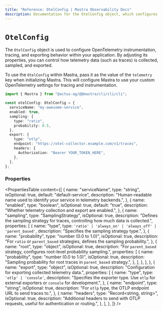 ```yaml
---
title: "Reference: OtelConfig | Mastra Observability Docs"
description: Documentation for the OtelConfig object, which configures OpenTelemetry instrumentation, tracing, and exporting behavior.
---
```


# `OtelConfig`

The `OtelConfig` object is used to configure OpenTelemetry instrumentation, tracing, and exporting behavior within your application. By adjusting its properties, you can control how telemetry data (such as traces) is collected, sampled, and exported.

To use the `OtelConfig` within Mastra, pass it as the value of the `telemetry` key when initializing Mastra. This will configure Mastra to use your custom OpenTelemetry settings for tracing and instrumentation.

```typescript showLineNumbers copy
import { Mastra } from "@actus-ag/@@mastra/cli/cli/cli";

const otelConfig: OtelConfig = {
  serviceName: "my-awesome-service",
  enabled: true,
  sampling: {
    type: "ratio",
    probability: 0.5,
  },
  export: {
    type: "otlp",
    endpoint: "https://otel-collector.example.com/v1/traces",
    headers: {
      Authorization: "Bearer YOUR_TOKEN_HERE",
    },
  },
};
```

### Properties

<PropertiesTable
  content={[
    {
      name: "serviceName",
      type: "string",
      isOptional: true,
      default: "default-service",
      description:
        "Human-readable name used to identify your service in telemetry backends.",
    },
    {
      name: "enabled",
      type: "boolean",
      isOptional: true,
      default: "true",
      description: "Whether telemetry collection and export are enabled.",
    },
    {
      name: "sampling",
      type: "SamplingStrategy",
      isOptional: true,
      description:
        "Defines the sampling strategy for traces, controlling how much data is collected.",
      properties: [
        {
          name: "type",
          type: `'ratio' | 'always_on' | 'always_off' | 'parent_based'`,
          description: "Specifies the sampling strategy type.",
        },
        {
          name: "probability",
          type: "number (0.0 to 1.0)",
          isOptional: true,
          description:
            "For `ratio` or `parent_based` strategies, defines the sampling probability.",
        },
        {
          name: "root",
          type: "object",
          isOptional: true,
          description:
            "For `parent_based` strategy, configures root-level probability sampling.",
          properties: [
            {
              name: "probability",
              type: "number (0.0 to 1.0)",
              isOptional: true,
              description:
                "Sampling probability for root traces in `parent_based` strategy.",
            },
          ],
        },
      ],
    },
    {
      name: "export",
      type: "object",
      isOptional: true,
      description: "Configuration for exporting collected telemetry data.",
      properties: [
        {
          name: "type",
          type: `'otlp' | 'console'`,
          description:
            "Specifies the exporter type. Use `otlp` for external exporters or `console` for development.",
        },
        {
          name: "endpoint",
          type: "string",
          isOptional: true,
          description:
            "For `otlp` type, the OTLP endpoint URL to send traces to.",
        },
        {
          name: "headers",
          type: "Record<string, string>",
          isOptional: true,
          description:
            "Additional headers to send with OTLP requests, useful for authentication or routing.",
        },
      ],
    },
  ]}
/>
